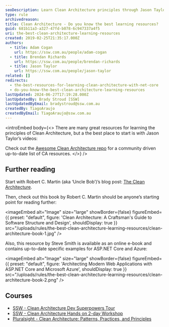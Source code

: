 ```yaml
---
seoDescription: Learn Clean Architecture principles through Jason Taylor's videos and Robert C Martin's blog post, then dive into Uncle Bob's book or Steve Smith's e-book for in-depth guidance on software structure and design.
type: rule
archivedreason:
title: Clean Architecture - Do you know the best learning resources?
guid: 681b11a3-a327-47fd-b078-6c947337a4f5
uri: the-best-clean-architecture-learning-resources
created: 2019-02-25T21:35:17.000Z
authors:
  - title: Adam Cogan
    url: https://ssw.com.au/people/adam-cogan
  - title: Brendan Richards
    url: https://ssw.com.au/people/brendan-richards
  - title: Jason Taylor
    url: https://ssw.com.au/people/jason-taylor
related: []
redirects:
  - the-best-resources-for-learning-clean-architecture-with-net-core
  - do-you-know-the-best-clean-architecture-learning-resources
lastUpdated: 2024-06-27T17:19:28.000Z
lastUpdatedBy: Brady Stroud [SSW]
lastUpdatedByEmail: bradystroud@ssw.com.au
createdBy: TiagoAraujo
createdByEmail: TiagoAraujo@ssw.com.au
---
```


<introEmbed
  body={<>
There are many great resources for learning the principles of Clean Architecture, but a the best place to start is with Jason Taylor’s videos:

<introYoutube url="https://www.youtube.com/embed/5OtUm1BLmG0" description="Video: Clean Architecture with ASP.NET Core 3.0 - Jason Taylor - NDC Sydney 2019 (1 hr)" />

<introYoutube url="https://www.youtube.com/embed/_lwCVE_XgqI" description="Video: Clean Architecture with ASP.NET Core 2.1 | Jason Taylor (49 min)" />

Check out the [Awesome Clean Architecture repo](https://github.com/sswconsulting/awesome-clean-architecture) for a community driven up-to-date list of CA resources.
  </>}
/>
## Further reading

Start with Robert C. Martin (aka ‘Uncle Bob’)’s blog post: [The Clean Architecture](http://blog.cleancoder.com/uncle-bob/2012/08/13/the-clean-architecture.html).

Then, check out this book by Robert C. Martin should be anyone’s starting point for reading further:


<imageEmbed
  alt="Image"
  size="large"
  showBorder={false}
  figureEmbed={{
    preset: "default",
    figure: 'Clean Architecture: A Craftsman\'s Guide to Software Structure and Design',
    shouldDisplay: true
  }}
  src="/uploads/rules/the-best-clean-architecture-learning-resources/clean-architecture-book-1.jpg"
/>

Also, this resource by Steve Smith is available as an online e-book and contains up-to-date specific examples for ASP.NET Core and Azure:


<imageEmbed
  alt="Image"
  size="large"
  showBorder={false}
  figureEmbed={{
    preset: "default",
    figure: 'Architecting Modern Web Applications with ASP.NET Core and Microsoft Azure',
    shouldDisplay: true
  }}
  src="/uploads/rules/the-best-clean-architecture-learning-resources/clean-architecture-book-2.png"
/>

## Courses

* [SSW - Clean Architecture Dev Superpowers Tour](https://www.ssw.com.au/events/clean-architecture-superpowers-tour)
* [SSW - Clean Architecture Hands on 2-day Workshop](https://www.ssw.com.au/events/clean-architecture-workshop)
* [Pluralsight - Clean Architecture: Patterns, Practices, and Principles](https://www.pluralsight.com/courses/clean-architecture-patterns-practices-principles)
